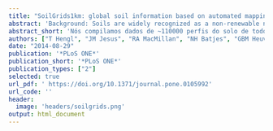```yaml
---
title: "SoilGrids1km: global soil information based on automated mapping"
abstract: 'Background: Soils are widely recognized as a non-renewable natural resource and as biophysical carbon sinks. As such, there is a growing requirement for global soil information. Although several global soil information systems already exist, these tend to suffer from inconsistencies and limited spatial detail. Methodology/Principal Findings: We present SoilGrids1km — a global 3D soil information system at 1 km resolution — containing spatial predictions for a selection of soil properties (at six standard depths): soil organic carbon (g kg−1), soil pH, sand, silt and clay fractions (%), bulk density (kg m−3), cation-exchange capacity (cmol+/kg), coarse fragments (%), soil organic carbon stock (t ha−1), depth to bedrock (cm), World Reference Base soil groups, and USDA Soil Taxonomy suborders. Our predictions are based on global spatial prediction models which we fitted, per soil variable, using a compilation of major international soil profile databases (ca. 110,000 soil profiles), and a selection of ca. 75 global environmental covariates representing soil forming factors. Results of regression modeling indicate that the most useful covariates for modeling soils at the global scale are climatic and biomass indices (based on MODIS images), lithology, and taxonomic mapping units derived from conventional soil survey (Harmonized World Soil Database). Prediction accuracies assessed using 5–fold cross-validation were between 23–51%. Conclusions/Significance: SoilGrids1km provide an initial set of examples of soil spatial data for input into global models at a resolution and consistency not previously available. Some of the main limitations of the current version of SoilGrids1km are: (1) weak relationships between soil properties/classes and explanatory variables due to scale mismatches, (2) difficulty to obtain covariates that capture soil forming factors, (3) low sampling density and spatial clustering of soil profile locations. However, as the SoilGrids system is highly automated and flexible, increasingly accurate predictions can be generated as new input data become available. SoilGrids1km are available for download via http://soilgrids.org under a Creative Commons Non Commercial license.'
abstract_short: 'Nós compilamos dados de ~110000 perfis do solo de todo o mundo, bem como ~75 covariáveis ambientais com resolução espacial de 1 km. A partir desses dados, nós calibramos modelos de mapeamento digital do solo que levam em consideração, simultaneamente, ambas as dimensões horizontal e vertical do solo. A partir da aplicação desse modelo 3D, chamado SoilGrids1km, geramos mapas de uma seleção de propriedades do solo em seis profundidades padrão, com uma acurácia que variou entre 23 e 51%. Apesar da necessidade de melhorias, SoilGrids1km é o primeiro passo rumo à automação da produção global de informação do solo.'
authors: ["T Hengl", "JM Jesus", "RA MacMillan", "NH Batjes", "GBM Heuvelink", "E Ribeiro", "A Samuel-Rosa", "B Kempen", "JGB Leenaars", "MG Walsh", "MR Gonzalez"]
date: "2014-08-29"
publication: '*PLoS ONE*'
publication_short: '*PLoS ONE*'
publication_types: ["2"]
selected: true
url_pdf: ' https://doi.org/10.1371/journal.pone.0105992'
url_code: ''
header:
  image: 'headers/soilgrids.png'
output: html_document
---
```


